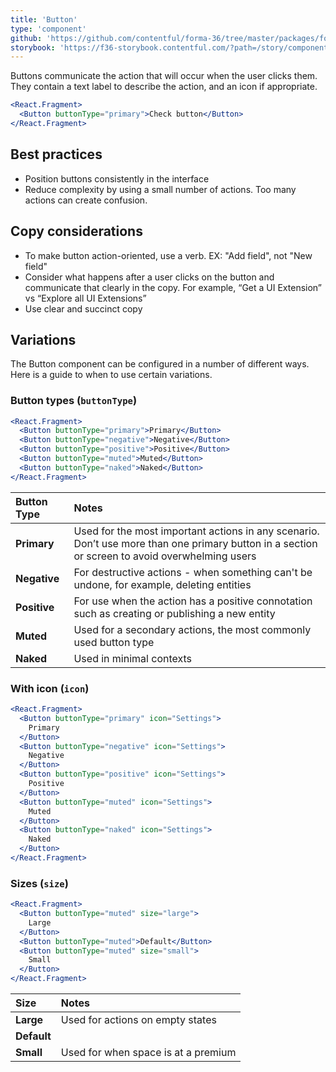 ```yaml
---
title: 'Button'
type: 'component'
github: 'https://github.com/contentful/forma-36/tree/master/packages/forma-36-react-components/src/components/Button'
storybook: 'https://f36-storybook.contentful.com/?path=/story/components-button--button'
---
```


Buttons communicate the action that will occur when the user clicks them. They contain a text label to describe the action, and an icon if appropriate.

```jsx
<React.Fragment>
  <Button buttonType="primary">Check button</Button>
</React.Fragment>
```

## Best practices

- Position buttons consistently in the interface
- Reduce complexity by using a small number of actions. Too many actions can create confusion.

## Copy considerations

- To make button action-oriented, use a verb. EX: "Add field", not "New field"
- Consider what happens after a user clicks on the button and communicate that clearly in the copy. For example, “Get a UI Extension” vs “Explore all UI Extensions”
- Use clear and succinct copy

## Variations

The Button component can be configured in a number of different ways. Here is a guide to when to use certain variations.

### Button types (`buttonType`)

```jsx
<React.Fragment>
  <Button buttonType="primary">Primary</Button>
  <Button buttonType="negative">Negative</Button>
  <Button buttonType="positive">Positive</Button>
  <Button buttonType="muted">Muted</Button>
  <Button buttonType="naked">Naked</Button>
</React.Fragment>
```

| Button Type  | Notes                                                                                                                                          |
| :----------- | :--------------------------------------------------------------------------------------------------------------------------------------------- |
| **Primary**  | Used for the most important actions in any scenario. Don’t use more than one primary button in a section or screen to avoid overwhelming users |
| **Negative** | For destructive actions - when something can't be undone, for example, deleting entities                                                       |
| **Positive** | For use when the action has a positive connotation such as creating or publishing a new entity                                                 |
| **Muted**    | Used for a secondary actions, the most commonly used button type                                                                               |
| **Naked**    | Used in minimal contexts                                                                                                                       |

### With icon (`icon`)

```jsx
<React.Fragment>
  <Button buttonType="primary" icon="Settings">
    Primary
  </Button>
  <Button buttonType="negative" icon="Settings">
    Negative
  </Button>
  <Button buttonType="positive" icon="Settings">
    Positive
  </Button>
  <Button buttonType="muted" icon="Settings">
    Muted
  </Button>
  <Button buttonType="naked" icon="Settings">
    Naked
  </Button>
</React.Fragment>
```

### Sizes (`size`)

```jsx
<React.Fragment>
  <Button buttonType="muted" size="large">
    Large
  </Button>
  <Button buttonType="muted">Default</Button>
  <Button buttonType="muted" size="small">
    Small
  </Button>
</React.Fragment>
```

| Size        | Notes                               |
| :---------- | :---------------------------------- |
| **Large**   | Used for actions on empty states    |
| **Default** |                                     |
| **Small**   | Used for when space is at a premium |
